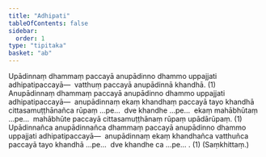 ```yaml
---
title: "Adhipati"
tableOfContents: false
sidebar:
  order: 1
type: "tipitaka"
basket: "ab"
---
```



<DynamicBreadcrumb />

<Division number="436">

<Paragraph number="3422">
Upādinnaṃ dhammaṃ paccayā anupādinno dhammo uppajjati adhipatipaccayā—  vatthuṃ paccayā anupādinnā khandhā. (1)
</Paragraph>

<Paragraph number="3423">
Anupādinnaṃ dhammaṃ paccayā anupādinno dhammo uppajjati adhipatipaccayā—  anupādinnaṃ ekaṃ khandhaṃ paccayā tayo khandhā cittasamuṭṭhānañca rūpaṃ …pe…  dve khandhe …pe…  ekaṃ mahābhūtaṃ …pe…  mahābhūte paccayā cittasamuṭṭhānaṃ rūpaṃ upādārūpaṃ. (1)
</Paragraph>

<Paragraph number="3424">
Upādinnañca anupādinnañca dhammaṃ paccayā anupādinno dhammo uppajjati adhipatipaccayā—  anupādinnaṃ ekaṃ khandhañca vatthuñca paccayā tayo khandhā …pe…  dve khandhe ca …pe… . (1) (Saṃkhittaṃ.)
</Paragraph>
</Division>